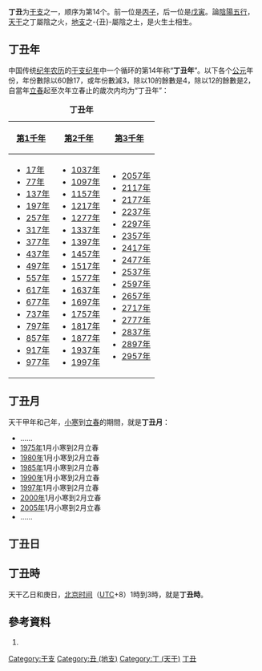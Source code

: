 {{Otheruses|subject=干支中的丁丑|other=中国历史上[[隋|隋]]末农民[[起义|起义]]领袖[[窦建德|窦建德]]的[[年号|年号]]|丁丑 (窦建德)}}
{{Ganzhi-1}}

'''丁丑'''为[[干支|干支]]之一，顺序为第14个。前一位是[[丙子|丙子]]，后一位是[[戊寅|戊寅]]。論[[陰陽|陰陽]][[五行|五行]]，[[天干|天干]]之丁屬陰之火，[[地支|地支]]之-{丑}-屬陰之土，是火生土相生。

== 丁丑年 ==
中国传统[[纪年|纪年]][[农历|农历]]的[[干支纪年|干支纪年]]中一个循环的第14年称“'''丁丑年'''”。以下各个[[公元|公元]]年份，年份數除以60餘17，或年份數減3，除以10的餘數是4，除以12的餘數是2，自當年[[立春|立春]]起至次年立春止的歲次内均为“丁丑年”：

{| class="wikitable"
|+'''丁丑年'''
|-
![[第1千年|第1千年]]!![[第2千年|第2千年]]!![[第3千年|第3千年]]
|-
|
*[[17年|17年]]
*[[77年|77年]]
*[[137年|137年]]
*[[197年|197年]]
*[[257年|257年]]
*[[317年|317年]]
*[[377年|377年]]
*[[437年|437年]]
*[[497年|497年]]
*[[557年|557年]]
*[[617年|617年]]
*[[677年|677年]]
*[[737年|737年]]
*[[797年|797年]]
*[[857年|857年]]
*[[917年|917年]]
*[[977年|977年]]
|
*[[1037年|1037年]]
*[[1097年|1097年]]
*[[1157年|1157年]]
*[[1217年|1217年]]
*[[1277年|1277年]]
*[[1337年|1337年]]
*[[1397年|1397年]]
*[[1457年|1457年]]
*[[1517年|1517年]]
*[[1577年|1577年]]
*[[1637年|1637年]]
*[[1697年|1697年]]
*[[1757年|1757年]]
*[[1817年|1817年]]
*[[1877年|1877年]]
*[[1937年|1937年]]
*[[1997年|1997年]]
|
*[[2057年|2057年]]
*[[2117年|2117年]]
*[[2177年|2177年]]
*[[2237年|2237年]]
*[[2297年|2297年]]
*[[2357年|2357年]]
*[[2417年|2417年]]
*[[2477年|2477年]]
*[[2537年|2537年]]
*[[2597年|2597年]]
*[[2657年|2657年]]
*[[2717年|2717年]]
*[[2777年|2777年]]
*[[2837年|2837年]]
*[[2897年|2897年]]
*[[2957年|2957年]]
|}

== 丁丑月 ==
天干甲年和己年，[[小寒|小寒]]到[[立春|立春]]的期間，就是'''丁丑月'''：

*……
*[[1975年|1975年]]1月小寒到2月立春
*[[1980年|1980年]]1月小寒到2月立春
*[[1985年|1985年]]1月小寒到2月立春
*[[1990年|1990年]]1月小寒到2月立春
*[[1997年|1997年]]1月小寒到2月立春
*[[2000年|2000年]]1月小寒到2月立春
*[[2005年|2005年]]1月小寒到2月立春
*……

== 丁丑日 ==
{{平年干支紀日	
|J101=	81年、161年、241年、321年、401年、481年、561年、641年、721年、801年、881年、961年、1041年、1121年、1201年、1281年、1361年、1441年、1521年、1601年、……
|J102=	58年、138年、218年、298年、378年、458年、538年、618年、698年、778年、858年、938年、1018年、1098年、1178年、1258年、1338年、1418年、1498年、1578年、……
|J103=	35年、115年、195年、275年、355年、435年、515年、595年、675年、755年、835年、915年、995年、1075年、1155年、1235年、1315年、1395年、1475年、1555年、……
|J104=	69年、149年、229年、309年、389年、469年、549年、629年、709年、789年、869年、949年、1029年、1109年、1189年、1269年、1349年、1429年、1509年、1589年、……
|J105=	46年、126年、206年、286年、366年、446年、526年、606年、686年、766年、846年、926年、1006年、1086年、1166年、1246年、1326年、1406年、1486年、1566年、……
|J106=	23年、103年、183年、263年、343年、423年、503年、583年、663年、743年、823年、903年、983年、1063年、1143年、1223年、1303年、1383年、1463年、1543年、1623年、……
|J107=	57年、137年、217年、297年、377年、457年、537年、617年、697年、777年、857年、937年、1017年、1097年、1177年、1257年、1337年、1417年、1497年、1577年、……
|J108=	34年、114年、194年、274年、354年、434年、514年、594年、674年、754年、834年、914年、994年、1074年、1154年、1234年、1314年、1394年、1474年、1554年、……
|J109=	11年、91年、171年、251年、331年、411年、491年、571年、651年、731年、811年、891年、971年、1051年、1131年、1211年、1291年、1371年、1451年、1531年、1611年、……
|J110=	45年、125年、205年、285年、365年、445年、525年、605年、685年、765年、845年、925年、1005年、1085年、1165年、1245年、1325年、1405年、1485年、1565年、……
|J111=	22年、102年、182年、262年、342年、422年、502年、582年、662年、742年、822年、902年、982年、1062年、1142年、1222年、1302年、1382年、1462年、1542年、1622年、……
|J112=	79年、159年、239年、319年、399年、479年、559年、639年、719年、799年、879年、959年、1039年、1119年、1199年、1279年、1359年、1439年、1519年、1599年、……
|J113=	33年、113年、193年、273年、353年、433年、513年、593年、673年、753年、833年、913年、993年、1073年、1153年、1233年、1313年、1393年、1473年、1553年、……
|J114=	10年、90年、170年、250年、330年、410年、490年、570年、650年、730年、810年、890年、970年、1050年、1130年、1210年、1290年、1370年、1450年、1530年、1610年、……
|J115=	67年、147年、227年、307年、387年、467年、547年、627年、707年、787年、867年、947年、1027年、1107年、1187年、1267年、1347年、1427年、1507年、1587年、……
|J116=	21年、101年、181年、261年、341年、421年、501年、581年、661年、741年、821年、901年、981年、1061年、1141年、1221年、1301年、1381年、1461年、1541年、1621年、……
|J117=	78年、158年、238年、318年、398年、478年、558年、638年、718年、798年、878年、958年、1038年、1118年、1198年、1278年、1358年、1438年、1518年、1598年、……
|J118=	55年、135年、215年、295年、375年、455年、535年、615年、695年、775年、855年、935年、1015年、1095年、1175年、1255年、1335年、1415年、1495年、1575年、……
|J119=	9年、89年、169年、249年、329年、409年、489年、569年、649年、729年、809年、889年、969年、1049年、1129年、1209年、1289年、1369年、1449年、1529年、1609年、……
|J120=	66年、146年、226年、306年、386年、466年、546年、626年、706年、786年、866年、946年、1026年、1106年、1186年、1266年、1346年、1426年、1506年、1586年、……
|J121=	43年、123年、203年、283年、363年、443年、523年、603年、683年、763年、843年、923年、1003年、1083年、1163年、1243年、1323年、1403年、1483年、1563年、……
|J122=	77年、157年、237年、317年、397年、477年、557年、637年、717年、797年、877年、957年、1037年、1117年、1197年、1277年、1357年、1437年、1517年、1597年、……
|J123=	54年、134年、214年、294年、374年、454年、534年、614年、694年、774年、854年、934年、1014年、1094年、1174年、1254年、1334年、1414年、1494年、1574年、……
|J124=	31年、111年、191年、271年、351年、431年、511年、591年、671年、751年、831年、911年、991年、1071年、1151年、1231年、1311年、1391年、1471年、1551年、……
|J125=	65年、145年、225年、305年、385年、465年、545年、625年、705年、785年、865年、945年、1025年、1105年、1185年、1265年、1345年、1425年、1505年、1585年、……
|J126=	42年、122年、202年、282年、362年、442年、522年、602年、682年、762年、842年、922年、1002年、1082年、1162年、1242年、1322年、1402年、1482年、1562年、……
|J127=	19年、99年、179年、259年、339年、419年、499年、579年、659年、739年、819年、899年、979年、1059年、1139年、1219年、1299年、1379年、1459年、1539年、1619年、……
|J128=	53年、133年、213年、293年、373年、453年、533年、613年、693年、773年、853年、933年、1013年、1093年、1173年、1253年、1333年、1413年、1493年、1573年、……
|J129=	30年、110年、190年、270年、350年、430年、510年、590年、670年、750年、830年、910年、990年、1070年、1150年、1230年、1310年、1390年、1470年、1550年、……
|J130=	7年、87年、167年、247年、327年、407年、487年、567年、647年、727年、807年、887年、967年、1047年、1127年、1207年、1287年、1367年、1447年、1527年、1607年、……
|J131=	41年、121年、201年、281年、361年、441年、521年、601年、681年、761年、841年、921年、1001年、1081年、1161年、1241年、1321年、1401年、1481年、1561年、……
|J201=	18年、98年、178年、258年、338年、418年、498年、578年、658年、738年、818年、898年、978年、1058年、1138年、1218年、1298年、1378年、1458年、1538年、1618年、……
|J202=	75年、155年、235年、315年、395年、475年、555年、635年、715年、795年、875年、955年、1035年、1115年、1195年、1275年、1355年、1435年、1515年、1595年、……
|J203=	29年、109年、189年、269年、349年、429年、509年、589年、669年、749年、829年、909年、989年、1069年、1149年、1229年、1309年、1389年、1469年、1549年、……
|J204=	6年、86年、166年、246年、326年、406年、486年、566年、646年、726年、806年、886年、966年、1046年、1126年、1206年、1286年、1366年、1446年、1526年、1606年、……
|J205=	63年、143年、223年、303年、383年、463年、543年、623年、703年、783年、863年、943年、1023年、1103年、1183年、1263年、1343年、1423年、1503年、1583年、……
|J206=	17年、97年、177年、257年、337年、417年、497年、577年、657年、737年、817年、897年、977年、1057年、1137年、1217年、1297年、1377年、1457年、1537年、1617年、……
|J207=	74年、154年、234年、314年、394年、474年、554年、634年、714年、794年、874年、954年、1034年、1114年、1194年、1274年、1354年、1434年、1514年、1594年、……
|J208=	51年、131年、211年、291年、371年、451年、531年、611年、691年、771年、851年、931年、1011年、1091年、1171年、1251年、1331年、1411年、1491年、1571年、……
|J209=	5年、85年、165年、245年、325年、405年、485年、565年、645年、725年、805年、885年、965年、1045年、1125年、1205年、1285年、1365年、1445年、1525年、1605年、……
|J210=	62年、142年、222年、302年、382年、462年、542年、622年、702年、782年、862年、942年、1022年、1102年、1182年、1262年、1342年、1422年、1502年、1582年、……
|J211=	39年、119年、199年、279年、359年、439年、519年、599年、679年、759年、839年、919年、999年、1079年、1159年、1239年、1319年、1399年、1479年、1559年、……
|J212=	73年、153年、233年、313年、393年、473年、553年、633年、713年、793年、873年、953年、1033年、1113年、1193年、1273年、1353年、1433年、1513年、1593年、……
|J213=	50年、130年、210年、290年、370年、450年、530年、610年、690年、770年、850年、930年、1010年、1090年、1170年、1250年、1330年、1410年、1490年、1570年、……
|J214=	27年、107年、187年、267年、347年、427年、507年、587年、667年、747年、827年、907年、987年、1067年、1147年、1227年、1307年、1387年、1467年、1547年、……
|J215=	61年、141年、221年、301年、381年、461年、541年、621年、701年、781年、861年、941年、1021年、1101年、1181年、1261年、1341年、1421年、1501年、1581年、……
|J216=	38年、118年、198年、278年、358年、438年、518年、598年、678年、758年、838年、918年、998年、1078年、1158年、1238年、1318年、1398年、1478年、1558年、……
|J217=	15年、95年、175年、255年、335年、415年、495年、575年、655年、735年、815年、895年、975年、1055年、1135年、1215年、1295年、1375年、1455年、1535年、1615年、……
|J218=	49年、129年、209年、289年、369年、449年、529年、609年、689年、769年、849年、929年、1009年、1089年、1169年、1249年、1329年、1409年、1489年、1569年、……
|J219=	26年、106年、186年、266年、346年、426年、506年、586年、666年、746年、826年、906年、986年、1066年、1146年、1226年、1306年、1386年、1466年、1546年、……
|J220=	83年、163年、243年、323年、403年、483年、563年、643年、723年、803年、883年、963年、1043年、1123年、1203年、1283年、1363年、1443年、1523年、1603年、……
|J221=	37年、117年、197年、277年、357年、437年、517年、597年、677年、757年、837年、917年、997年、1077年、1157年、1237年、1317年、1397年、1477年、1557年、……
|J222=	14年、94年、174年、254年、334年、414年、494年、574年、654年、734年、814年、894年、974年、1054年、1134年、1214年、1294年、1374年、1454年、1534年、1614年、……
|J223=	71年、151年、231年、311年、391年、471年、551年、631年、711年、791年、871年、951年、1031年、1111年、1191年、1271年、1351年、1431年、1511年、1591年、……
|J224=	25年、105年、185年、265年、345年、425年、505年、585年、665年、745年、825年、905年、985年、1065年、1145年、1225年、1305年、1385年、1465年、1545年、……
|J225=	82年、162年、242年、322年、402年、482年、562年、642年、722年、802年、882年、962年、1042年、1122年、1202年、1282年、1362年、1442年、1522年、1602年、……
|J226=	59年、139年、219年、299年、379年、459年、539年、619年、699年、779年、859年、939年、1019年、1099年、1179年、1259年、1339年、1419年、1499年、1579年、……
|J227=	13年、93年、173年、253年、333年、413年、493年、573年、653年、733年、813年、893年、973年、1053年、1133年、1213年、1293年、1373年、1453年、1533年、1613年、……
|J228=	70年、150年、230年、310年、390年、470年、550年、630年、710年、790年、870年、950年、1030年、1110年、1190年、1270年、1350年、1430年、1510年、1590年、……
|J301=	47年、127年、207年、287年、367年、447年、527年、607年、687年、767年、847年、927年、1007年、1087年、1167年、1247年、1327年、1407年、1487年、1567年、……
|G101=	1603年、1683年、1706年、1786年、1809年、1889年、1935年、2015年、2095年
|G102=	1637年、1763年、1866年、1969年、2049年
|G103=	1614年、1694年、1717年、1797年、1843年、1946年、2026年
|G104=	1591年、1671年、1774年、1877年、1900年、1923年、2003年、2083年
|G105=	1625年、1751年、1854年、1957年、2037年
|G106=	1602年、1682年、1705年、1785年、1831年、1934年、2014年、2094年
|G107=	1659年、1762年、1865年、1911年、1991年、2071年
|G108=	1613年、1693年、1739年、1842年、1945年、2025年
|G109=	1590年、1670年、1773年、1819年、1899年、1922年、2002年、2082年
|G110=	1647年、1750年、1853年、1979年、2059年
|G111=	1601年、1681年、1727年、1830年、1933年、2013年、2093年
|G112=	1658年、1761年、1807年、1887年、1910年、1990年、2070年
|G113=	1635年、1738年、1841年、1967年、2047年
|G114=	1589年、1669年、1715年、1795年、1818年、1898年、1921年、2001年、2081年
|G115=	1646年、1749年、1875年、1978年、2058年
|G116=	1623年、1726年、1829年、1955年、2035年
|G117=	1657年、1703年、1783年、1806年、1886年、1909年、1989年、2069年
|G118=	1634年、1737年、1863年、1966年、2046年
|G119=	1611年、1691年、1714年、1794年、1817年、1897年、1943年、2023年
|G120=	1645年、1771年、1874年、1977年、2057年
|G121=	1622年、1725年、1851年、1954年、2034年
|G122=	1599年、1679年、1702年、1782年、1805年、1885年、1931年、2011年、2091年
|G123=	1633年、1759年、1862年、1965年、2045年
|G124=	1610年、1690年、1713年、1793年、1839年、1942年、2022年
|G125=	1587年、1667年、1770年、1873年、1919年、1999年、2079年
|G126=	1621年、1747年、1850年、1953年、2033年
|G127=	1598年、1678年、1701年、1781年、1827年、1930年、2010年、2090年
|G128=	1655年、1758年、1861年、1907年、1987年、2067年
|G129=	1609年、1689年、1735年、1838年、1941年、2021年
|G130=	1586年、1666年、1769年、1815年、1895年、1918年、1998年、2078年
|G131=	1643年、1746年、1849年、1975年、2055年
|G201=	1597年、1677年、1700年、1723年、1826年、1929年、2009年、2089年
|G202=	1654年、1757年、1803年、1883年、1906年、1986年、2066年
|G203=	1631年、1734年、1837年、1963年、2043年
|G204=	1585年、1665年、1711年、1791年、1814年、1894年、1917年、1997年、2077年、2100年
|G205=	1642年、1745年、1871年、1974年、2054年
|G206=	1619年、1699年、1722年、1825年、1951年、2031年
|G207=	1653年、1779年、1802年、1882年、1905年、1985年、2065年
|G208=	1630年、1733年、1859年、1962年、2042年
|G209=	1607年、1687年、1710年、1790年、1813年、1893年、1939年、2019年、2099年
|G210=	1641年、1767年、1870年、1973年、2053年
|G211=	1618年、1698年、1721年、1847年、1950年、2030年
|G212=	1595年、1675年、1778年、1801年、1881年、1927年、2007年、2087年
|G213=	1629年、1755年、1858年、1961年、2041年
|G214=	1606年、1686年、1709年、1789年、1835年、1938年、2018年、2098年
|G215=	1583年、1663年、1766年、1869年、1915年、1995年、2075年
|G216=	1617年、1697年、1743年、1846年、1949年、2029年
|G217=	1594年、1674年、1777年、1800年、1823年、1926年、2006年、2086年
|G218=	1651年、1754年、1857年、1903年、1983年、2063年
|G219=	1605年、1685年、1731年、1834年、1937年、2017年、2097年
|G220=	1582年、1662年、1765年、1811年、1891年、1914年、1994年、2074年
|G221=	1639年、1742年、1845年、1971年、2051年
|G222=	1593年、1673年、1719年、1799年、1822年、1925年、2005年、2085年
|G223=	1650年、1753年、1879年、1902年、1982年、2062年
|G224=	1627年、1730年、1833年、1959年、2039年
|G225=	1661年、1707年、1787年、1810年、1890年、1913年、1993年、2073年
|G226=	1638年、1741年、1867年、1970年、2050年
|G227=	1615年、1695年、1718年、1798年、1821年、1947年、2027年
|G228=	1649年、1775年、1878年、1901年、1981年、2061年
|G301=	1626年、1729年、1855年、1958年、2038年
}}	
	
{{閏年干支紀日	
|J101=	24年、104年、184年、264年、344年、424年、504年、584年、664年、744年、824年、904年、984年、1064年、1144年、1224年、1304年、1384年、1464年、1544年、……
|J102=	無
|J103=	無
|J104=	12年、92年、172年、252年、332年、412年、492年、572年、652年、732年、812年、892年、972年、1052年、1132年、1212年、1292年、1372年、1452年、1532年、……
|J105=	無
|J106=	無
|J107=	80年、160年、240年、320年、400年、480年、560年、640年、720年、800年、880年、960年、1040年、1120年、1200年、1280年、1360年、1440年、1520年、1600年、……
|J108=	無
|J109=	無
|J110=	68年、148年、228年、308年、388年、468年、548年、628年、708年、788年、868年、948年、1028年、1108年、1188年、1268年、1348年、1428年、1508年、1588年、……
|J111=	無
|J112=	無
|J113=	56年、136年、216年、296年、376年、456年、536年、616年、696年、776年、856年、936年、1016年、1096年、1176年、1256年、1336年、1416年、1496年、1576年、……
|J114=	無
|J115=	無
|J116=	44年、124年、204年、284年、364年、444年、524年、604年、684年、764年、844年、924年、1004年、1084年、1164年、1244年、1324年、1404年、1484年、1564年、……
|J117=	無
|J118=	無
|J119=	32年、112年、192年、272年、352年、432年、512年、592年、672年、752年、832年、912年、992年、1072年、1152年、1232年、1312年、1392年、1472年、1552年、……
|J120=	無
|J121=	無
|J122=	20年、100年、180年、260年、340年、420年、500年、580年、660年、740年、820年、900年、980年、1060年、1140年、1220年、1300年、1380年、1460年、1540年、……
|J123=	無
|J124=	無
|J125=	8年、88年、168年、248年、328年、408年、488年、568年、648年、728年、808年、888年、968年、1048年、1128年、1208年、1288年、1368年、1448年、1528年、……
|J126=	無
|J127=	無
|J128=	76年、156年、236年、316年、396年、476年、556年、636年、716年、796年、876年、956年、1036年、1116年、1196年、1276年、1356年、1436年、1516年、1596年、……
|J129=	無
|J130=	無
|J131=	64年、144年、224年、304年、384年、464年、544年、624年、704年、784年、864年、944年、1024年、1104年、1184年、1264年、1344年、1424年、1504年、1584年、……
|J201=	無
|J202=	無
|J203=	52年、132年、212年、292年、372年、452年、532年、612年、692年、772年、852年、932年、1012年、1092年、1172年、1252年、1332年、1412年、1492年、1572年、……
|J204=	無
|J205=	無
|J206=	40年、120年、200年、280年、360年、440年、520年、600年、680年、760年、840年、920年、1000年、1080年、1160年、1240年、1320年、1400年、1480年、1560年、……
|J207=	無
|J208=	無
|J209=	28年、108年、188年、268年、348年、428年、508年、588年、668年、748年、828年、908年、988年、1068年、1148年、1228年、1308年、1388年、1468年、1548年、……
|J210=	無
|J211=	無
|J212=	16年、96年、176年、256年、336年、416年、496年、576年、656年、736年、816年、896年、976年、1056年、1136年、1216年、1296年、1376年、1456年、1536年、……
|J213=	無
|J214=	無
|J215=	84年、164年、244年、324年、404年、484年、564年、644年、724年、804年、884年、964年、1044年、1124年、1204年、1284年、1364年、1444年、1524年、1604年、……
|J216=	無
|J217=	無
|J218=	72年、152年、232年、312年、392年、472年、552年、632年、712年、792年、872年、952年、1032年、1112年、1192年、1272年、1352年、1432年、1512年、1592年、……
|J219=	無
|J220=	無
|J221=	60年、140年、220年、300年、380年、460年、540年、620年、700年、780年、860年、940年、1020年、1100年、1180年、1260年、1340年、1420年、1500年、1580年、……
|J222=	無
|J223=	無
|J224=	48年、128年、208年、288年、368年、448年、528年、608年、688年、768年、848年、928年、1008年、1088年、1168年、1248年、1328年、1408年、1488年、1568年、……
|J225=	無
|J226=	無
|J227=	36年、116年、196年、276年、356年、436年、516年、596年、676年、756年、836年、916年、996年、1076年、1156年、1236年、1316年、1396年、1476年、1556年、……
|J228=	無
|J229=	無
|G101=	1832年
|G102=	1660年、1912年、1992年、2072年
|G103=	1740年
|G104=	1820年
|G105=	1648年、1980年、2060年
|G106=	1728年
|G107=	1808年、1888年、2068年
|G108=	1636年、1968年、2048年
|G109=	1716年、1796年
|G110=	1876年
|G111=	1624年、1956年、2036年
|G112=	1704年、1784年
|G113=	1864年
|G114=	1612年、1692年、1944年、2024年
|G115=	1772年
|G116=	1852年
|G117=	1600年、1680年、1932年、2012年、2092年
|G118=	1760年
|G119=	1840年
|G120=	1588年、1668年、1920年、2000年、2080年
|G121=	1748年
|G122=	1828年
|G123=	1656年、1908年、1988年、2068年
|G124=	1736年
|G125=	1816年、1896年
|G126=	1644年、1976年、2056年
|G127=	1724年
|G128=	1804年、1884年、2064年
|G129=	1632年、1964年、2044年
|G130=	1712年、1792年
|G131=	1872年
|G201=	1620年、1952年、2032年
|G202=	1780年
|G203=	1860年
|G204=	1608年、1688年、1940年、2020年
|G205=	1768年
|G206=	1848年
|G207=	1596年、1676年、1928年、2008年、2088年
|G208=	1756年
|G209=	1836年
|G210=	1584年、1664年、1916年、1996年、2076年
|G211=	1744年
|G212=	1824年
|G213=	1652年、1904年、1984年、2064年
|G214=	1732年
|G215=	1812年、1892年、2072年
|G216=	1640年、1972年、2052年
|G217=	1720年
|G218=	1880年
|G219=	1628年、1960年、2040年
|G220=	1708年、1788年
|G221=	1868年
|G222=	1616年、1696年、1948年、2028年
|G223=	1776年
|G224=	1856年
|G225=	1604年、1684年、1936年、2016年、2096年
|G226=	1764年
|G227=	1844年
|G228=	1592年、1672年、1924年、2004年、2084年
|G229=	1752年
}}	

== 丁丑時 ==
天干乙日和庚日，[[北京时间|北京时间]]（[[协调世界时|UTC]]+8）1時到3時，就是'''丁丑時'''。

==參考資料==
#{{中西曆轉換}}

[[Category:干支|Category:干支]]
[[Category:丑_(地支)|Category:丑 (地支)]]
[[Category:丁_(天干)|Category:丁 (天干)]]
[[Category:丁丑|]]